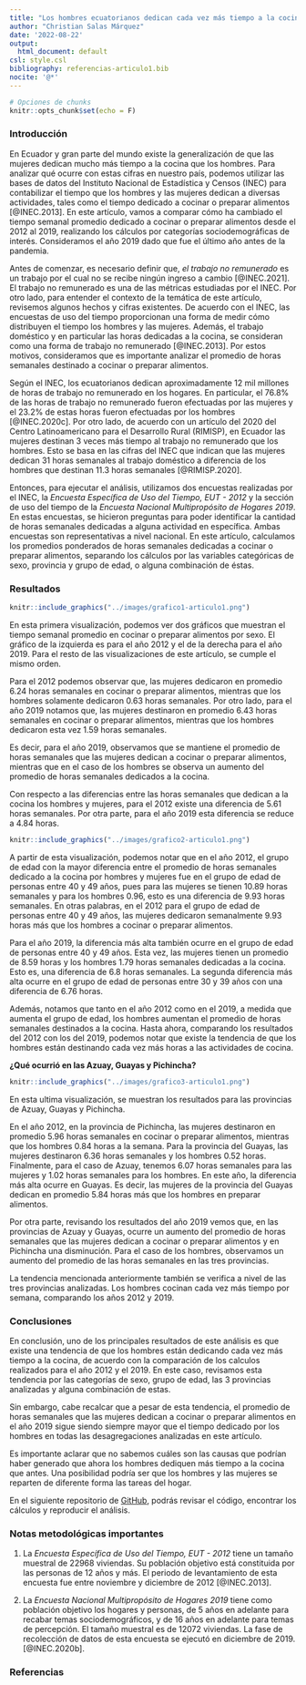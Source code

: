 ```yaml
---
title: "Los hombres ecuatorianos dedican cada vez más tiempo a la cocina ¿Qué indican los datos?"
author: "Christian Salas Márquez"
date: '2022-08-22'
output:
  html_document: default
csl: style.csl
bibliography: referencias-articulo1.bib
nocite: '@*'
---
```


```r
# Opciones de chunks
knitr::opts_chunk$set(echo = F)
```


### Introducción

En Ecuador y gran parte del mundo existe la generalización de que las mujeres dedican mucho más tiempo a la cocina que los hombres. Para analizar qué ocurre con estas cifras en nuestro país, podemos utilizar las bases de datos del Instituto Nacional de Estadística y Censos (INEC) para contabilizar el tiempo que los hombres y las mujeres dedican a diversas actividades, tales como el tiempo dedicado a cocinar o preparar alimentos [@INEC.2013]. En este artículo, vamos a comparar cómo ha cambiado el tiempo semanal promedio dedicado a cocinar o preparar alimentos desde el 2012 al 2019, realizando los cálculos por categorías sociodemográficas de interés. Consideramos el año 2019 dado que fue el último año antes de la pandemia.

Antes de comenzar, es necesario definir que, _el trabajo no remunerado_ es un trabajo por el cual no se recibe ningún ingreso a cambio [@INEC.2021]. El trabajo no remunerado es una de las métricas estudiadas por el INEC. Por otro lado, para entender el contexto de la temática de este artículo, revisemos algunos hechos y cifras existentes. De acuerdo con el INEC, las encuestas de uso del tiempo proporcionan una forma de medir cómo distribuyen el tiempo los hombres y las mujeres. Además, el trabajo doméstico y en particular las horas dedicadas a la cocina, se consideran como una forma de trabajo no remunerado [@INEC.2013]. Por estos motivos, consideramos que es importante analizar el promedio de horas semanales destinado a cocinar o preparar alimentos.

Según el INEC, los ecuatorianos dedican aproximadamente 12 mil millones de horas de trabajo no remunerado en los hogares. En particular, el 76.8% de las horas de trabajo no remunerado fueron efectuadas por las mujeres y el 23.2% de estas horas fueron efectuadas por los hombres [@INEC.2020c]. Por otro lado, de acuerdo con un artículo del 2020 del Centro Latinoamericano para el Desarrollo Rural (RIMISP), en Ecuador las mujeres destinan 3 veces más tiempo al trabajo no remunerado que los hombres. Esto se basa en las cifras del INEC que indican que las mujeres dedican 31 horas semanales al trabajo doméstico a diferencia de los hombres que destinan 11.3 horas semanales [@RIMISP.2020].

Entonces, para ejecutar el análisis, utilizamos dos encuestas realizadas por el INEC, la _Encuesta Específica de Uso del Tiempo, EUT - 2012_ y la sección de uso del tiempo de la _Encuesta Nacional Multipropósito de Hogares 2019_. En estas encuestas, se hicieron preguntas para poder identificar la cantidad de horas semanales dedicadas a alguna actividad en específica. Ambas encuestas son representativas a nivel nacional. En este artículo, calculamos los promedios ponderados de horas semanales dedicadas a cocinar o preparar alimentos, separando los cálculos por las variables categóricas de sexo, provincia y grupo de edad, o alguna combinación de éstas.


### Resultados

```r
knitr::include_graphics("../images/grafico1-articulo1.png")
```

En esta primera visualización, podemos ver dos gráficos que muestran el tiempo semanal promedio en cocinar o preparar alimentos por sexo. El gráfico de la izquierda es para el año 2012 y el de la derecha para el año 2019. Para el resto de las visualizaciones de este artículo, se cumple el mismo orden.

Para el 2012 podemos observar que, las mujeres dedicaron en promedio 6.24 horas semanales en cocinar o preparar alimentos, mientras que los hombres solamente dedicaron 0.63 horas semanales. Por otro lado, para el año 2019 notamos que, las mujeres destinaron en promedio 6.43 horas semanales en cocinar o preparar alimentos, mientras que los hombres dedicaron esta vez 1.59 horas semanales.

Es decir, para el año 2019, observamos que se mantiene el promedio de horas semanales que las mujeres dedican a cocinar o preparar alimentos, mientras que en el caso de los hombres se observa un aumento del promedio de horas semanales dedicados a la cocina.

Con respecto a las diferencias entre las horas semanales que dedican a la cocina los hombres y mujeres, para el 2012 existe una diferencia de 5.61 horas semanales. Por otra parte, para el año 2019 esta diferencia se reduce a 4.84 horas.

```r
knitr::include_graphics("../images/grafico2-articulo1.png")
```

A partir de esta visualización, podemos notar que en el año 2012, el grupo de edad con la mayor diferencia entre el promedio de horas semanales dedicado a la cocina por hombres y mujeres fue en el grupo de edad de personas entre 40 y 49 años, pues para las mujeres se tienen 10.89 horas semanales y para los hombres 0.96, esto es una diferencia de 9.93 horas semanales. En otras palabras, en el 2012 para el grupo de edad de personas entre 40 y 49 años, las mujeres dedicaron semanalmente 9.93 horas más que los hombres a cocinar o preparar alimentos.

Para el año 2019, la diferencia más alta también ocurre en el grupo de edad de personas entre 40 y 49 años. Esta vez, las mujeres tienen un promedio de 8.59 horas y los hombres 1.79 horas semanales dedicadas a la cocina. Esto es, una diferencia de 6.8 horas semanales. La segunda diferencia más alta ocurre en el grupo de edad de personas entre 30 y 39 años con una diferencia de 6.76 horas.

Además, notamos que tanto en el año 2012 como en el 2019, a medida que aumenta el grupo de edad, los hombres aumentan el promedio de horas semanales destinados a la cocina. Hasta ahora, comparando los resultados del 2012 con los del 2019, podemos notar que existe la tendencia de que los hombres están destinando cada vez más horas a las actividades de cocina. 

__¿Qué ocurrió en las Azuay, Guayas y Pichincha?__

```r
knitr::include_graphics("../images/grafico3-articulo1.png")
```

En esta ultima visualización, se muestran los resultados para las provincias de Azuay, Guayas y Pichincha.

En el año 2012, en la provincia de Pichincha, las mujeres destinaron en promedio 5.96 horas semanales en cocinar o preparar alimentos, mientras que los hombres 0.84 horas a la semana. Para la provincia del Guayas, las mujeres destinaron 6.36 horas semanales y los hombres 0.52 horas. Finalmente, para el caso de Azuay, tenemos 6.07 horas semanales para las mujeres y 1.02 horas semanales para los hombres. En este año, la diferencia más alta ocurre en Guayas. Es decir, las mujeres de la provincia del Guayas dedican en promedio 5.84 horas más que los hombres en preparar alimentos.

Por otra parte, revisando los resultados del año 2019 vemos que, en las provincias de Azuay y Guayas, ocurre un aumento del promedio de horas semanales que las mujeres dedican a cocinar o preparar alimentos y en Pichincha una disminución. Para el caso de los hombres, observamos un aumento del promedio de las horas semanales en las tres provincias. 

La tendencia mencionada anteriormente también se verifica a nivel de las tres provincias analizadas. Los hombres cocinan cada vez más tiempo por semana, comparando los años 2012 y 2019.


### Conclusiones

En conclusión, uno de los principales resultados de este análisis es que existe una tendencia de que los hombres están dedicando cada vez más tiempo a la cocina, de acuerdo con la comparación de los calculos realizados para el año 2012 y el 2019. En este caso, revisamos esta tendencia por las categorías de sexo, grupo de edad, las 3 provincias analizadas y alguna combinación de estas. 

Sin embargo, cabe recalcar que a pesar de esta tendencia, el promedio de horas semanales que las mujeres dedican a cocinar o preparar alimentos en el año 2019 sigue siendo siempre mayor que el tiempo dedicado por los hombres en todas las desagregaciones analizadas en este artículo. 

Es importante aclarar que no sabemos cuáles son las causas que podrían haber generado que ahora los hombres dediquen más tiempo a la cocina que antes. Una posibilidad podría ser que los hombres y las mujeres se reparten de diferente forma las tareas del hogar.

En el siguiente repositorio de [GitHub](https://github.com/christianjaviersalasmarquez/Articulo1_LIDE), podrás revisar el código, encontrar los cálculos y reproducir el análisis.


### Notas metodológicas importantes

(1) La _Encuesta Específica de Uso del Tiempo, EUT - 2012_ tiene un tamaño muestral de 22968 viviendas. Su población objetivo está constituida por las personas de 12 años y más. El periodo de levantamiento de esta encuesta fue entre noviembre y diciembre de 2012 [@INEC.2013].

(2) La _Encuesta Nacional Multipropósito de Hogares 2019_ tiene como población objetivo los hogares y personas, de 5 años en adelante para recabar temas sociodemográficos, y de 16 años en adelante para temas de percepción. El tamaño muestral es de 12072 viviendas. La fase de recolección de datos de esta encuesta se ejecutó en diciembre de 2019. [@INEC.2020b].


### Referencias
